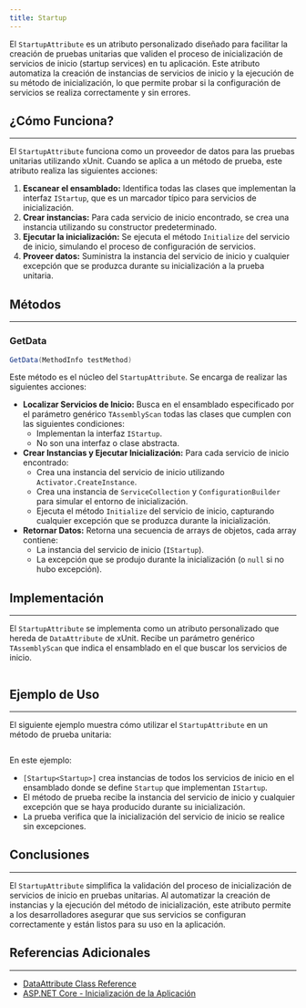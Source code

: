 ```yaml
---
title: Startup
---
```



El `StartupAttribute` es un atributo personalizado diseñado para facilitar la creación de pruebas unitarias que validen el proceso de inicialización de servicios de inicio (startup services) en tu aplicación. Este atributo automatiza la creación de instancias de servicios de inicio y la ejecución de su método de inicialización, lo que permite probar si la configuración de servicios se realiza correctamente y sin errores.

## ¿Cómo Funciona?
---

El `StartupAttribute` funciona como un proveedor de datos para las pruebas unitarias utilizando xUnit. Cuando se aplica a un método de prueba, este atributo realiza las siguientes acciones:

1. **Escanear el ensamblado:** Identifica todas las clases que implementan la interfaz `IStartup`, que es un marcador típico para servicios de inicialización.
2. **Crear instancias:** Para cada servicio de inicio encontrado, se crea una instancia utilizando su constructor predeterminado.
3. **Ejecutar la inicialización:** Se ejecuta el método `Initialize` del servicio de inicio, simulando el proceso de configuración de servicios.
4. **Proveer datos:** Suministra la instancia del servicio de inicio y cualquier excepción que se produzca durante su inicialización a la prueba unitaria.

## Métodos
---

### GetData

```csharp
GetData(MethodInfo testMethod)
```


Este método es el núcleo del `StartupAttribute`. Se encarga de realizar las siguientes acciones:

- **Localizar Servicios de Inicio:** Busca en el ensamblado especificado por el parámetro genérico `TAssemblyScan` todas las clases que cumplen con las siguientes condiciones:
  - Implementan la interfaz `IStartup`.
  - No son una interfaz o clase abstracta.
- **Crear Instancias y Ejecutar Inicialización:** Para cada servicio de inicio encontrado:
    - Crea una instancia del servicio de inicio utilizando `Activator.CreateInstance`.
    - Crea una instancia de `ServiceCollection` y `ConfigurationBuilder` para simular el entorno de inicialización.
    - Ejecuta el método `Initialize` del servicio de inicio, capturando cualquier excepción que se produzca durante la inicialización.
- **Retornar Datos:** Retorna una secuencia de arrays de objetos, cada array contiene:
    - La instancia del servicio de inicio (`IStartup`).
    - La excepción que se produjo durante la inicialización (o `null` si no hubo excepción).

## Implementación
---

El `StartupAttribute` se implementa como un atributo personalizado que hereda de `DataAttribute` de xUnit. Recibe un parámetro genérico `TAssemblyScan` que indica el ensamblado en el que buscar los servicios de inicio.

```csharp url="packages/CodeDesignPlus.Net.xUnit.Microservice/src/CodeDesignPlus.Net.xUnit.Microservice/Attributes/StartupAttribute.cs"
```

## Ejemplo de Uso
---

El siguiente ejemplo muestra cómo utilizar el `StartupAttribute` en un método de prueba unitaria:

```csharp url="packages/CodeDesignPlus.Net.xUnit.Microservice/tests/CodeDesignPlus.Net.xUnit.Microservice.Test/Validations/StartupTest.cs"
```

En este ejemplo:

- `[Startup<Startup>]` crea instancias de todos los servicios de inicio en el ensamblado donde se define `Startup` que implementan `IStartup`.
- El método de prueba recibe la instancia del servicio de inicio y cualquier excepción que se haya producido durante su inicialización.
- La prueba verifica que la inicialización del servicio de inicio se realice sin excepciones.

## Conclusiones
---

El `StartupAttribute` simplifica la validación del proceso de inicialización de servicios de inicio en pruebas unitarias. Al automatizar la creación de instancias y la ejecución del método de inicialización, este atributo permite a los desarrolladores asegurar que sus servicios se configuran correctamente y están listos para su uso en la aplicación.

## Referencias Adicionales
---

- [DataAttribute Class Reference](https://csharp-tokyo.github.io/xUnit-Hands-on/class_xunit_1_1_sdk_1_1_data_attribute.html)
- [ASP.NET Core - Inicialización de la Aplicación](https://learn.microsoft.com/es-es/aspnet/core/fundamentals/startup?view=aspnetcore-8.0)
